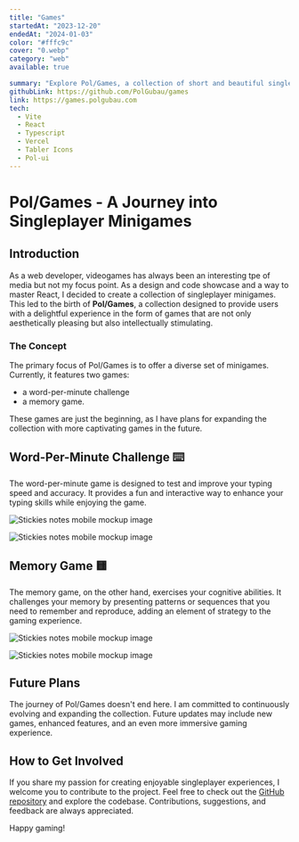 ```yaml
---
title: "Games"
startedAt: "2023-12-20"
endedAt: "2024-01-03"
color: "#fffc9c"
cover: "0.webp"
category: "web"
available: true

summary: "Explore Pol/Games, a collection of short and beautiful singleplayer minigames.  Designed to provide users with a delightful experience in the form of games."
githubLink: https://github.com/PolGubau/games
link: https://games.polgubau.com
tech: 
  - Vite
  - React
  - Typescript
  - Vercel
  - Tabler Icons
  - Pol-ui
---
```


# Pol/Games - A Journey into Singleplayer Minigames

## Introduction

As a web developer, videogames has always been an interesting tpe of media but not my focus point.
As a design and code showcase and a way to master React, I decided to create a collection of singleplayer minigames.
This led to the birth of **Pol/Games**, a collection designed to provide users with a delightful experience in the form of games that are not only aesthetically pleasing but also intellectually stimulating.

### The Concept

The primary focus of Pol/Games is to offer a diverse set of minigames. Currently, it features two games:

- a word-per-minute challenge
- a memory game.

These games are just the beginning, as I have plans for expanding the collection with more captivating games in the future.

## Word-Per-Minute Challenge ⌨️

The word-per-minute game is designed to test and improve your typing speed and accuracy. It provides a fun and interactive way to enhance your typing skills while enjoying the game.

<div className="flex flex-col md:flex-row justify-center items-center gap-8"> 
 
  <Image
    alt="Stickies notes mobile mockup image"
    width={200}
    height={400}
    className="rounded-xl h-full max-h-[400px] my-8 object-contain show-animation"
    src="/media/projects/games/3.png"
  />


  <Image
    alt="Stickies notes mobile mockup image"
    width={400}
    height={300}
    className="rounded-xl h-full max-h-[300px] my-8 object-contain show-animation"
    src="/media/projects/games/4.png"
  />
 
</div>

## Memory Game 🟨

The memory game, on the other hand, exercises your cognitive abilities. It challenges your memory by presenting patterns or sequences that you need to remember and reproduce, adding an element of strategy to the gaming experience.

<div className="flex flex-col md:flex-row justify-center items-center gap-8"> 
 
  <Image
    alt="Stickies notes mobile mockup image"
    width={500}
    height={300}
    className="rounded-xl h-full max-h-[300px] my-8 object-contain show-animation"
    src="/media/projects/games/1.webp"
  />


  <Image
    alt="Stickies notes mobile mockup image"
    width={200}
    height={400}
    className="rounded-xl h-full max-h-[400px] my-8 object-contain show-animation"
    src="/media/projects/games/2.png"
  />
 
</div>

## Future Plans

The journey of Pol/Games doesn't end here. I am committed to continuously evolving and expanding the collection. Future updates may include new games, enhanced features, and an even more immersive gaming experience.

## How to Get Involved

If you share my passion for creating enjoyable singleplayer experiences, I welcome you to contribute to the project. Feel free to check out the [GitHub repository](https://github.com/PolGubau/games) and explore the codebase. Contributions, suggestions, and feedback are always appreciated.

Happy gaming!
